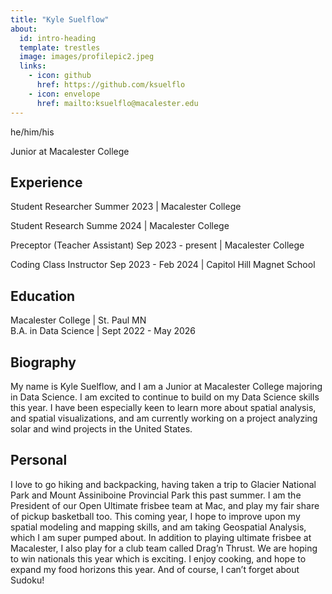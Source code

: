 ```yaml
---
title: "Kyle Suelflow"
about:
  id: intro-heading
  template: trestles
  image: images/profilepic2.jpeg
  links:
    - icon: github
      href: https://github.com/ksuelflo
    - icon: envelope
      href: mailto:ksuelflo@macalester.edu
---
```


:::{#intro-heading}

he/him/his

Junior at Macalester College

## Experience

Student Researcher
Summer 2023 | Macalester College

Student Research 
Summe 2024 | Macalester College

Preceptor (Teacher Assistant)
Sep 2023 - present | Macalester College

Coding Class Instructor
Sep 2023 - Feb 2024 | Capitol Hill Magnet School

## Education

Macalester College | St. Paul MN <br>
B.A. in Data Science | Sept 2022 - May 2026

:::

## Biography

My name is Kyle Suelflow, and I am a Junior at Macalester College majoring in Data Science. I am excited to continue to build on my Data Science skills this year. I have been especially keen to learn more about spatial analysis, and spatial visualizations, and am currently working on a project analyzing solar and wind projects in the United States. 

## Personal

I love to go hiking and backpacking, having taken a trip to Glacier National Park and Mount Assiniboine Provincial Park this past summer. I am the President of our Open Ultimate frisbee team at Mac, and play my fair share of pickup basketball too. This coming year, I hope to improve upon my spatial modeling and mapping skills, and am taking Geospatial Analysis, which I am super pumped about. In addition to playing ultimate frisbee at Macalester, I also play for a club team called Drag'n Thrust. We are hoping to win nationals this year which is exciting. I enjoy cooking, and hope to expand my food horizons this year. And of course, I can't forget about Sudoku!
